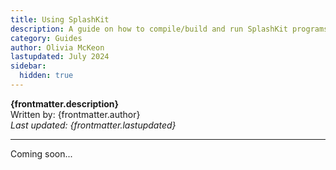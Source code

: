 ```yaml
---
title: Using SplashKit
description: A guide on how to compile/build and run SplashKit programs in C++, C# and python.
category: Guides
author: Olivia McKeon
lastupdated: July 2024
sidebar:
  hidden: true
---
```



**{frontmatter.description}**  
Written by: {frontmatter.author}  
_Last updated: {frontmatter.lastupdated}_

---

Coming soon...
